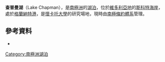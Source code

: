 {{Coord|77|1|S|162|23|E|source:GNIS|display=title}}

'''查普曼湖'''（Lake Chapman），是[[南極洲|南極洲]]的[[湖泊|湖泊]]，位於[[維多利亞地|維多利亞地]]的[[斯科特海岸|斯科特海岸]]，處於[[格蘭納特港|格蘭納特港]]，是[[懷卡托大學|懷卡托大學]]的研究場地，現時由[[南極條約體系|南極條約體系]]管理。

==參考資料==
* {{usgs-gazetteer|id=18689|name=Chapman, Lake}}

{{Antarctica-geo-stub}}
[[Category:南極洲湖泊|Category:南極洲湖泊]]